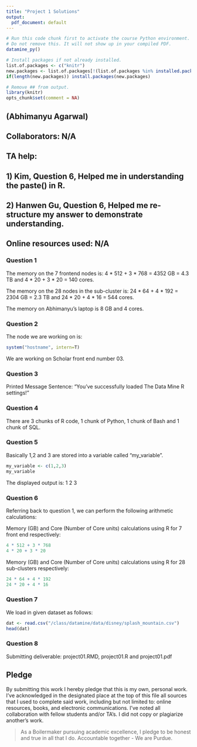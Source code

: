 ```yaml
---
title: "Project 1 Solutions"
output:
  pdf_document: default
---
```


```r
# Run this code chunk first to activate the course Python environment.
# Do not remove this. It will not show up in your compiled PDF.
datamine_py()

# Install packages if not already installed.
list.of.packages <- c("knitr")
new.packages <- list.of.packages[!(list.of.packages %in% installed.packages()[,"Package"])]
if(length(new.packages)) install.packages(new.packages)

# Remove ## from output.
library(knitr)
opts_chunk$set(comment = NA)
```

## (Abhimanyu Agarwal)

## Collaborators: N/A
## TA help: 
## 1) Kim, Question 6, Helped me in understanding the paste() in R.
## 2) Hanwen Gu, Question 6, Helped me re-structure my answer to demonstrate understanding.
## Online resources used: N/A 

### Question 1

The memory on the 7 frontend nodes is: 4 * 512 + 3 * 768 = 4352 GB = 4.3 TB and 4 * 20 + 3 * 20 = 140 cores. 

The memory on the 28 nodes in the sub-cluster is: 24 * 64 + 4 * 192 = 2304 GB = 2.3 TB and 24 * 20 + 4 * 16 = 544 cores.

The memory on Abhimanyu's laptop is 8 GB and 4 cores.

### Question 2

The node we are working on is:

```r
system("hostname", intern=T)
```
We are working on Scholar front end number 03. 

### Question 3

Printed Message Sentence: "You've successfully loaded The Data Mine R settings!"

### Question 4

There are 3 chunks of R code, 1 chunk of Python, 1 chunk of Bash and 1 chunk of SQL.

### Question 5

Basically 1,2 and 3 are stored into a variable called "my_variable".

```r
my_variable <- c(1,2,3)
my_variable
```

The displayed output is: 1 2 3

### Question 6

Referring back to question 1, we can perform the following arithmetic calculations: 

Memory (GB) and Core (Number of Core units) calculations using R for 7 front end respectively:
```r
4 * 512 + 3 * 768
4 * 20 + 3 * 20

```

Memory (GB) and Core (Number of Core units) calculations using R for 28 sub-clusters respectively:
```r
24 * 64 + 4 * 192 
24 * 20 + 4 * 16
```

### Question 7

We load in given dataset as follows:

```r
dat <- read.csv("/class/datamine/data/disney/splash_mountain.csv")
head(dat)
```

### Question 8

Submitting deliverable: project01.RMD, project01.R and project01.pdf

## Pledge

By submitting this work I hereby pledge that this is my own, personal work. I've acknowledged in the designated place at the top of this file all sources that I used to complete said work, including but not limited to: online resources, books, and electronic communications. I've noted all collaboration with fellow students and/or TA's. I did not copy or plagiarize another's work.

> As a Boilermaker pursuing academic excellence, I pledge to be honest and true in all that I do. Accountable together - We are Purdue.
